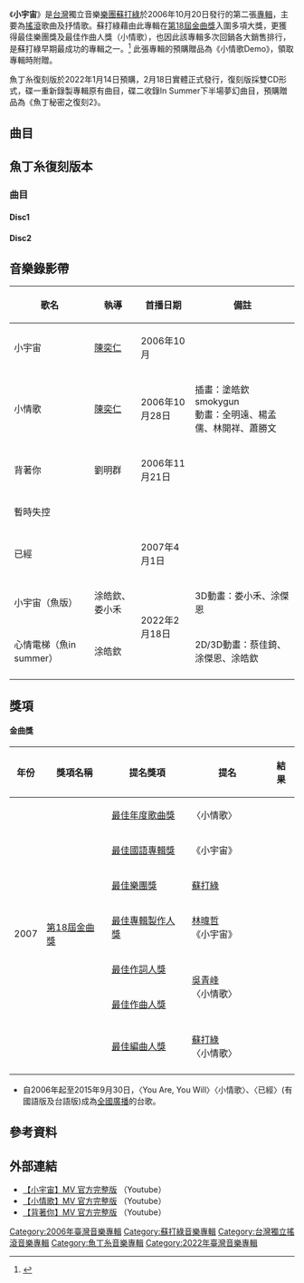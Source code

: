 {{about|台灣蘇打綠的音樂專輯|小宇宙-{}-的其他意思|小宇宙 (消歧義)}}

{{Infobox Album
| Name = 小宇宙
| Original_name = 
| Type = 專輯
| Longtype =
| Artist = [[蘇打綠|蘇打綠]]
| Cover =  Sodagreen space Album Cover.jpg
| Released = 2006年10月20日（台灣、香港）
| Recorded = 
| Genre = [[國語流行|國語流行]]
| Length = 46分34秒
| Label = [[林暐哲音樂社|林暐哲音樂社]]
| Producer = 林暐哲
| Reviews = 
| Last album =[[蘇打綠同名專輯|苏打绿]]<br />（2005年）
| This album ='''小宇宙'''<br />（2006年）
| Next album = [[無與倫比的美麗|無與倫比的美麗]]<br />（2007年）
| Misc = 
}}

《'''小宇宙'''》是[[台灣|台灣]]獨立音樂[[樂團|樂團]][[蘇打綠|蘇打綠]]於2006年10月20日發行的第二張[[音樂專輯|專輯]]，主要為[[搖滾|搖滾]]歌曲及抒情歌。蘇打綠藉由此專輯在[[第18屆金曲獎|第18屆金曲獎]]入圍多項大獎，更獲得最佳樂團獎及最佳作曲人獎（小情歌），也因此該專輯多次回鍋各大銷售排行，是蘇打綠早期最成功的專輯之一。<ref>{{cite web|url=http://www.kkbox.com.tw/funky/web_info/NPEo.IY-g7sZZc500JsU008l.html#info|title=KKBOX專輯介紹|accessdate=2009年8月30日|deadurl=yes|archiveurl=https://web.archive.org/web/20090601153320/http://www.kkbox.com.tw/funky/web_info/NPEo.IY-g7sZZc500JsU008l.html#info|archivedate=2009年6月1日}}</ref>
此張專輯的預購贈品為《小情歌Demo》，領取專輯時附贈。


魚丁糸復刻版於2022年1月14日預購，2月18日實體正式發行，復刻版採雙CD形式，碟一重新錄製專輯原有曲目，碟二收錄In Summer下半場夢幻曲目，預購贈品為《魚丁秘密之復刻2》。

==曲目==
{{Tracklist/common
| all_writing = [[吳青峰|吳青峰]]
| all_note = except
| music_credits = yes
| lyrics_credits = yes

| title1 = You Are, You Will
| length1 = 4:38

| title2 = 小宇宙
| length2 = 4:25

| title3 = 小情歌
| length3 = 4:34

| title4 = 符號
| length4 = 4:37

| title5 = 暫時失控
| note5 = 詞曲：[[史俊威|史俊威]]
| length5 = 3:24	

| title6 = 被雨困住的城市
| length6 = 4:19

| title7 = 已經
| length7 = 1:53

| title8 = 吵
| note8 = 詞：吳青峰、史俊威；曲：史俊威
| length8 = 5:03	

| title9 = 背著你
| length9 = 4:26

| title10 = 墜落
| length10 = 4:31

| title11 = 無言歌
| length11 = 4:45	
}}

==魚丁糸復刻版本==
{{Main|小宇宙（魚版）}}
{{Infobox Album
| Name = 小宇宙（魚版）
| Original_name = 
| Type = 專輯
| Artist = [[魚丁糸|魚丁糸]]
| Cover = Oaeen Microcosm Album Cover.jpg
| Released = 2022年2月18日
| Format = CD、數位串流、數位下載
| Recorded = 
| Studio = Lights Up、 白金、強力、魚丁糸@Home
| Venue = Neo Studio展演館(Disc 2)
| Genre = [[國語流行|國語流行]]
| Length = 1時31分5秒
| Label = [[環球音樂|環球音樂]]
| Producer = 魚丁糸、徐千秀、吳青峰
| Reviews = 
| Last album = [[蘇打綠_(專輯)#魚丁糸重錄版本|不同名專輯]]<br />（2022年）
| This album = [[小宇宙|小宇宙（魚版）]]（2022年）
| Next album =
}}

===曲目===
====Disc1====
{{Tracklist/common
| all_writing = [[吳青峰|吳青峰]]
| all_note = except
| all_arranger = 魚丁糸
| all_producer = 魚丁糸
| music_credits = yes
| lyrics_credits = yes
| total_length = 46:36

| title1 = You are, you will （魚版）
| length1 = 4:44

| title2 = 小宇宙（魚版）
| length2 = 3:51

| title3 = 小情歌（魚版）
| length3 = 4:37

| title4 = 符號（魚版）
| length4 = 4:34

| title5 = 暫時失控（魚版）
| longnote5 = 詞曲：[[史俊威|史俊威]]
| length5 = 3:26

| title6 = 被雨困住的城市（魚版）
| length6 = 4:25

| title7 = 已經（魚版）
| length7 = 1:52

| title8 = 吵（魚版）
| longnote8 = 詞：吳青峰、史俊威；曲：史俊威
| length8 = 5:06

| title9 = 背著你（魚版）
| length9 = 4:32

| title10 = 墜落（魚版）
| length10 = 4:32

| title11 = 無言歌（魚版）
| length11 = 4:57
}}

====Disc2====

{{Tracklist/common
| all_producer = 徐千秀、吳青峰
| all_arranger = 魚丁糸
| music_credits = yes
| lyrics_credits = yes
| extra_column = 原唱
| total_length = 44:29

| title1 = 我的未來不是夢（魚 in summer）
| music1 = 翁孝良
| lyrics1 = 陳家麗
| extra1 =[[張雨生|張雨生]]
| length1 = 5:37

| title2 = 魚兒離不開水（魚 in summer）
| music2 =艾敬
| lyrics2 = [[艾敬|艾敬]]
| extra2 = 艾敬
| length2 = 2:53

| title3 = 畢竟（魚 in summer）
| music3 = 焦安溥
| lyrics3 = [[安溥|焦安溥]]
| extra3 =[[安溥|張懸]]
| length3 = 5:40

| title4 = Rootless Tree（魚 in summer）
| music4 = Damie Rice
| lyrics4 = [[戴米恩·莱斯|Damien Rice]]
| extra4 = Damien Rice
| length4 = 4:19

| title5 = Cash Machine（魚 in summer）
| music5 = Richard Archer
| lyrics5 = Richard Archer
| extra5 =[[Hard-Fi|Hard-Fi]]
| length5 = 3:48

| title6 = 幸福（魚 in summer）
| music6 = [[薛忠銘|薛忠銘]]
| lyrics6 = [[齊豫|齊豫]]
| extra6 = 齊豫
| length6 = 4:22

| title7 = 小天使（魚 in summer）
| music7 = 王菀之
| lyrics7 = [[王菀之|王菀之]]
| extra7 = 王菀之
| length7 = 4:21

| title8 = 心情電梯（魚 in summer）
| music8 = [[鮑比達|鮑比達]]
| lyrics8 = 王中言
| extra8 = 吳名慧
| length8 = 4:12

| title9 = Leave me alone（魚 in summer）
| music9 = [[李偉菘|李偉菘]]
| lyrics9 = 李偉菘、廖瑩如
| extra9 = [[孫燕姿|孫燕姿]]
| length9 = 3:59

| title10 = 起來（魚 in summer）
| music10 = 陳如山
| lyrics10 = [[陳如山_(歌手)|陳如山]]
| extra10 = [[四分衛樂團|四分衛]]
| length10 = 5:18


}}

== 音樂錄影帶 ==
{| class="wikitable"
! 歌名 !! 執導 !! 首播日期 !! 備註 
|-
|小宇宙|| [[陳奕仁|陳奕仁]] || 2006年10月 ||
|-
|小情歌|| [[陳奕仁|陳奕仁]] || 2006年10月28日 || 插畫：塗皓欽smokygun<br>動畫：全明遠、楊孟儒、林開祥、蕭勝文
|-
|背著你|| 劉明群 || 2006年11月21日 ||
|-
|暫時失控|| || || 
|-
|已經|| || 2007年4月1日 || 
|-
|小宇宙（魚版）||涂皓欽、娄小禾||rowspan=2|2022年2月18日||3D動畫：娄小禾、涂傑恩
|-
|心情電梯（魚in summer）||涂皓欽||2D/3D動畫：蔡佳錡、涂傑恩、涂皓欽
|-
|}

==獎項==
====金曲獎====
{| class="wikitable"
!年份
!獎項名稱
!提名獎項
!提名
!結果
|-
| rowspan="7" |2007
| rowspan="7" |[[第18屆金曲獎|第18屆金曲獎]]
| [[年度歌曲獎_(金曲獎)|最佳年度歌曲獎]]
| 〈小情歌〉
| {{nom}}
|-
| [[最佳華語專輯獎_(金曲獎)|最佳國語專輯獎]]
| 《小宇宙》
| {{nom}}
|-
| [[最佳樂團獎_(金曲獎)|最佳樂團獎]]
| [[蘇打綠|蘇打綠]]
| {{won}}
|-
| [[最佳專輯製作人獎_(金曲獎)|最佳專輯製作人獎]]
| [[林暐哲|林暐哲]]《小宇宙》
| {{nom}}
|-
| [[最佳作詞人獎_(金曲獎)|最佳作詞人獎]]
| rowspan="2" |[[吳青峰|吳青峰]]〈小情歌〉
| {{nom}}
|-
| [[最佳作曲人獎_(金曲獎)|最佳作曲人獎]]
| {{won}}
|-
| [[最佳編曲人獎_(金曲獎)|最佳編曲人獎]]
| [[蘇打綠|蘇打綠]]〈小情歌〉
| {{nom}}
|-
|}
*自2006年起至2015年9月30日，〈You Are, You Will〉〈小情歌〉、〈已經〉(有國語版及台語版)成為[[全國廣播|全國廣播]]的台歌。

==參考資料==
<references />

== 外部連結 ==
*[http://www.youtube.com/watch?v=1PyWsk_9Fd8 【小宇宙】MV 官方完整版] {{Wayback|url=http://www.youtube.com/watch?v=1PyWsk_9Fd8 |date=20200929104518 }}（Youtube）
*[http://www.youtube.com/watch?v=in8NNzwFa-s 【小情歌】MV 官方完整版] {{Wayback|url=http://www.youtube.com/watch?v=in8NNzwFa-s |date=20201121041414 }}（Youtube）
*[http://www.youtube.com/watch?v=H25mB6V5Fg8 【背著你】MV 官方完整版] {{Wayback|url=http://www.youtube.com/watch?v=H25mB6V5Fg8 |date=20200930110835 }}（Youtube）

{{蘇打綠}}

[[Category:2006年臺灣音樂專輯|Category:2006年臺灣音樂專輯]]
[[Category:蘇打綠音樂專輯|Category:蘇打綠音樂專輯]]
[[Category:台灣獨立搖滾音樂專輯|Category:台灣獨立搖滾音樂專輯]]
[[Category:魚丁糸音樂專輯|Category:魚丁糸音樂專輯]]
[[Category:2022年臺灣音樂專輯|Category:2022年臺灣音樂專輯]]
